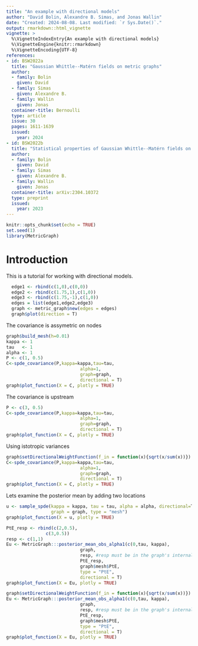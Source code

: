 ```yaml
---
title: "An example with directional models"
author: "David Bolin, Alexandre B. Simas, and Jonas Wallin"
date: "Created: 2024-08-08. Last modified: `r Sys.Date()`."
output: rmarkdown::html_vignette
vignette: >
  %\VignetteIndexEntry{An example with directional models}
  %\VignetteEngine{knitr::rmarkdown}
  %\VignetteEncoding{UTF-8}
references:
- id: BSW2022a
  title: "Gaussian Whittle--Matérn fields on metric graphs"
  author:
  - family: Bolin
    given: David
  - family: Simas
    given: Alexandre B.
  - family: Wallin
    given: Jonas
  container-title: Bernoulli
  type: article
  issue: 30
  pages: 1611-1639
  issued:
    year: 2024
- id: BSW2022b
  title: "Statistical properties of Gaussian Whittle--Matérn fields on metric graphs"
  author:
  - family: Bolin
    given: David
  - family: Simas
    given: Alexandre B.
  - family: Wallin
    given: Jonas
  container-title: arXiv:2304.10372
  type: preprint
  issued:
    year: 2023
---
```


```r
knitr::opts_chunk$set(echo = TRUE)
set.seed(1)
library(MetricGraph)
```

# Introduction

This is a tutorial for working with directional models.


```r
  edge1 <- rbind(c(1,0),c(0,0))
  edge2 <- rbind(c(1.75,1),c(1,0))
  edge3 <- rbind(c(1.75,-1),c(1,0))
  edges = list(edge1,edge2,edge3)
  graph <- metric_graph$new(edges = edges)
  graph$plot(direction = T)

```

The covariance is assymetric on nodes
```r

graph$build_mesh(h=0.01)
kappa <- 1 
tau   <- 1
alpha <- 1
P <- c(1, 0.5)
C<-spde_covariance(P,kappa=kappa,tau=tau,
                            alpha=1,
                            graph=graph,
                            directional = T)
graph$plot_function(X = C, plotly = TRUE)
```

The covariance is upstream
```r
P <- c(3, 0.5)
C<-spde_covariance(P,kappa=kappa,tau=tau,
                            alpha=1,
                            graph=graph,
                            directional = T)
graph$plot_function(X = C, plotly = TRUE)
```


Using istotropic variances
```r

graph$setDirectionalWeightFunction(f_in = function(x){sqrt(x/sum(x))})
C<-spde_covariance(P,kappa=kappa,tau=tau,
                            alpha=1,
                            graph=graph,
                            directional = T)
graph$plot_function(X = C, plotly = TRUE)
```

Lets examine the posterior mean by adding two locations
```r

u <- sample_spde(kappa = kappa, tau = tau, alpha = alpha, directional=T,
                 graph = graph, type = "mesh")
graph$plot_function(X = u, plotly = TRUE)
```

```r
PtE_resp <- rbind(c(2,0.5),
               c(3,0.5))
resp <- c(1,1)
Eu <- MetricGraph:::posterior_mean_obs_alpha1(c(0,tau, kappa),
                            graph,
                            resp, #resp must be in the graph's internal order
                            PtE_resp,
                            graph$mesh$PtE,
                            type = "PtE",
                            directional = T)
graph$plot_function(X = Eu, plotly = TRUE)
```

```r
graph$setDirectionalWeightFunction(f_in = function(x){sqrt(x/sum(x))})
Eu <- MetricGraph:::posterior_mean_obs_alpha1(c(0,tau, kappa),
                            graph,
                            resp, #resp must be in the graph's internal order
                            PtE_resp,
                            graph$mesh$PtE,
                            type = "PtE",
                            directional = T)
graph$plot_function(X = Eu, plotly = TRUE)
```
